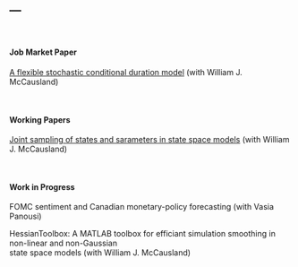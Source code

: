 ---
---

&nbsp;

#### Job Market Paper
[A flexible stochastic conditional duration model](papers/fscd.pdf) (with William J. McCausland)

&nbsp;

#### Working Papers
[Joint sampling of states and sarameters in state space models](papers/joint-draw.pdf) (with William J. McCausland)

&nbsp;

#### Work in Progress
FOMC sentiment and Canadian monetary-policy forecasting
(with Vasia Panousi)  
  
HessianToolbox: A MATLAB toolbox for efficiant simulation smoothing in non-linear and non-Gaussian  
state space models (with William J. McCausland)